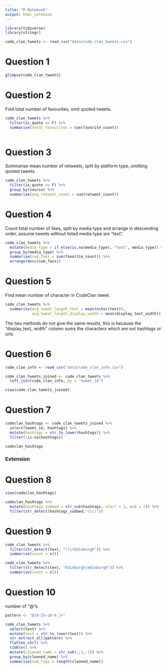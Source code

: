 ```yaml
---
title: "R Notebook"
output: html_notebook
---
```


```r
library(tidyverse)
library(stringr)

code_clan_tweets <- read_csv("data/code_clan_tweets.csv")

```

# Question 1

```r

glimpse(code_clan_tweets)

```
# Question 2

Find total number of favourites, omit quoted tweets.

```r

code_clan_tweets %>% 
  filter(is_quote == F) %>% 
  summarise(total_favourites = sum(favorite_count))
  
```

# Question 3

Summarise mean number of retweets, split by platform type, omitting quoted
tweets.

```r

code_clan_tweets %>%
  filter(is_quote == F) %>% 
  group_by(source) %>% 
  summarise(avg_retweet_count = sum(retweet_count))

```

# Question 4

Count total number of likes, split by media type and arrange in descending
order, assume tweets without listed media type are "text".

```r

code_clan_tweets %>% 
  mutate(media_type = if_else(is.na(media_type), "text", media_type)) %>% 
  group_by(media_type) %>% 
  summarise(sum_favs = sum(favorite_count)) %>% 
  arrange(desc(sum_favs))

```

# Question 5

Find mean number of character in CodeClan tweet.

```r

code_clan_tweets %>% 
  summarise(avg_tweet_length_text = mean(nchar(text)),
            avg_tweet_length_display_width = mean(display_text_width))


```

The two methods do not give the same results, this is because the "display_text_
width" column sums the characters which are not hashtags or urls.

# Question 6

```r

code_clan_info <- read_csv("data/code_clan_info.csv")

```


```r

code_clan_tweets_joined <- code_clan_tweets %>% 
  left_join(code_clan_info, by = "tweet_id")

view(code_clan_tweets_joined)

```

# Question 7

```r

codeclan_hashtags <- code_clan_tweets_joined %>% 
  select(tweet_id, hashtags) %>% 
  mutate(hashtags = str_to_lower(hashtags)) %>% 
  filter(!is.na(hashtags))

codeclan_hashtags

```

### Extension

# Question 8

```r
view(codeclan_hashtags)
```


```r
codeclan_hashtags %>% 
  mutate(hashtags_subbed = str_sub(hashtags, start = 1, end = 2)) %>% 
  filter(str_detect(hashtags_subbed,"c\\("))

```

# Question 9

```r

code_clan_tweets %>% 
  filter(str_detect(text, "(?i)Edinburgh")) %>% 
  summarise(count = n())

```

```r
code_clan_tweets %>% 
  filter(str_detect(text, "Edinburgh|edinburgh")) %>% 
  summarise(count = n())


```

# Question 10

number of "@"s

```r

pattern <- "@[A-Za-z0-9_]+"

code_clan_tweets %>% 
  select(text) %>%
  mutate(text = str_to_lower(text)) %>% 
  str_extract_all(pattern) %>% 
  flatten_chr() %>% 
  tibble() %>% 
  mutate(cleaned_name = str_sub(.,2,-1)) %>% 
  group_by(cleaned_name) %>% 
  summarise(num_tags = length(cleaned_name))

```

